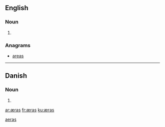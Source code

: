 {{also|aeras}}
==English==

===Noun===
{{head|en|plural}}

# {{plural of|æra|lang=en|nocat=1}}

===Anagrams===
* [[areas#English|areas]]

[[Category:English terms spelled with Æ|aeras]]
----

==Danish==

===Noun===
{{head|da|noun form|g=c}}

# {{genitive singular indefinite of|æra|lang=da}}

[[ar:æras]]
[[fr:æras]]
[[ku:æras]]